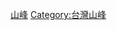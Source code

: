 {{Catnav|頁面分類|地理|...|島嶼|太平洋島嶼|台灣|台灣地理|台灣各地地理|嘉義縣地理}}
{{Catnav|頁面分類|地理|...|亞洲地理|東亞地理|台灣地理|台灣各地地理|嘉義縣地理}}
{{Catnav|頁面分類|地理|...|各國地理|中華民國地理|中華民國行政區劃|中華民國各省行政區劃|臺灣行政區劃|嘉義縣|嘉義縣地理}}
{{Catnav|頁面分類|各種主題的頁面分類|按國家分類|...|台灣地理|台灣地形|台灣山峰}}
{{Catnav|頁面分類|各種主題的頁面分類|按大洲分类|...|各大洲山峰|亚洲山峰|亚洲各国山峰|台灣山峰}}
{{臺灣行政區劃分類導航|山峰}}

[[Category:嘉義縣地理|山峰]]
[[Category:台灣山峰|Category:台灣山峰]]